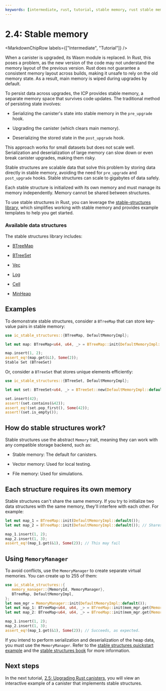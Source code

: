 ```yaml
---
keywords: [intermediate, rust, tutorial, stable memory, rust stable memory, stable structures, rust stable structures]
---
```



# 2.4: Stable memory

<MarkdownChipRow labels={["Intermediate", "Tutorial"]} />

When a canister is upgraded, its Wasm module is replaced. In Rust, this poses a problem, as the new version of the code may not understand the memory layout of the previous version. Rust does not guarantee a consistent memory layout across builds, making it unsafe to rely on the old memory state. As a result, main memory is wiped during upgrades by default.

To persist data across upgrades, the ICP provides stable memory, a separate memory space that survives code updates. The traditional method of persisting state involves:

- Serializing the canister's state into stable memory in the `pre_upgrade` hook.

- Upgrading the canister (which clears main memory).

- Deserializing the stored state in the `post_upgrade` hook.

This approach works for small datasets but does not scale well. Serialization and deserialization of large memory can slow down or even break canister upgrades, making them risky.

Stable structures are scalable data that solve this problem by storing data directly in stable memory, avoiding the need for `pre_upgrade` and `post_upgrade` hooks. Stable structures can scale to gigabytes of data safely.

Each stable structure is initialized with its own memory and must manage its memory independently. Memory cannot be shared between structures.

To use stable structures in Rust, you can leverage the [stable-structures library](https://github.com/dfinity/stable-structures#readme), which simplifies working with stable memory and provides example templates to help you get started.

### Available data structures

The stable structures library includes:

- [BTreeMap](https://docs.rs/ic-stable-structures/latest/ic_stable_structures/btreemap/struct.BTreeMap.html)

- [BTreeSet](https://github.com/dfinity/stable-structures/blob/133a1a46bb8f572922017779dfd0fb430c7c9c5d/src/btreeset.rs)

- [Vec](https://docs.rs/ic-stable-structures/latest/ic_stable_structures/vec/struct.Vec.html)

- [Log](https://docs.rs/ic-stable-structures/latest/ic_stable_structures/log/struct.Log.html)

- [Cell](https://docs.rs/ic-stable-structures/latest/ic_stable_structures/cell/struct.Cell.html)

- [MinHeap](https://docs.rs/ic-stable-structures/latest/ic_stable_structures/min_heap/struct.MinHeap.html)

## Examples

To demonstrate stable structures, consider a `BTreeMap` that can store key-value pairs in stable memory:

```rust
use ic_stable_structures::{BTreeMap, DefaultMemoryImpl};

let mut map: BTreeMap<u64, u64, _> = BTreeMap::init(DefaultMemoryImpl::default());

map.insert(1, 2);
assert_eq!(map.get(&1), Some(2));
Stable Set (BTreeSet)
```

Or, consider a `BTreeSet` that stores unique elements efficiently:

```rust
use ic_stable_structures::{BTreeSet, DefaultMemoryImpl};

let mut set: BTreeSet<u64, _> = BTreeSet::new(DefaultMemoryImpl::default());

set.insert(42);
assert!(set.contains(&42));
assert_eq!(set.pop_first(), Some(42));
assert!(set.is_empty());
```

## How do stable structures work?

Stable structures use the abstract `Memory` trait, meaning they can work with any compatible storage backend, such as:

- Stable memory: The default for canisters.

- Vector memory: Used for local testing.

- File memory: Used for simulations.

## Each structure requires its own memory

Stable structures can't share the same memory. If you try to initialize two data structures with the same memory, they'll interfere with each other. For example:

```rust
let mut map_1 = BTreeMap::init(DefaultMemoryImpl::default());
let mut map_2 = BTreeMap::init(DefaultMemoryImpl::default()); // Shares the same memory

map_1.insert(1, 2);
map_2.insert(1, 3);
assert_eq!(map_1.get(&1), Some(2)); // This may fail
```

## Using `MemoryManager`

To avoid conflicts, use the `MemoryManager` to create separate virtual memories. You can create up to 255 of them:

```rust
use ic_stable_structures::{
   memory_manager::{MemoryId, MemoryManager},
   BTreeMap, DefaultMemoryImpl,
};
let mem_mgr = MemoryManager::init(DefaultMemoryImpl::default());
let mut map_1: BTreeMap<u64, u64, _> = BTreeMap::init(mem_mgr.get(MemoryId::new(0)));
let mut map_2: BTreeMap<u64, u64, _> = BTreeMap::init(mem_mgr.get(MemoryId::new(1)));

map_1.insert(1, 2);
map_2.insert(1, 3);
assert_eq!(map_1.get(&1), Some(2)); // Succeeds, as expected.
```

If you intend to perform serialization and deserialization of the heap data, you must use the `MemoryManager`. Refer to the [stable structures quickstart example](https://github.com/dfinity/stable-structures/tree/main/examples/src/quick_start) and the [stable structures book](https://dfinity.github.io/stable-structures/concepts/memory-manager.html) for more information.

## Next steps

In the next tutorial, [2.5: Upgrading Rust canisters](2.5-upgrading-rust.mdx), you will view an interactive example of a canister that implements stable structures.


<TutorialFooter />



